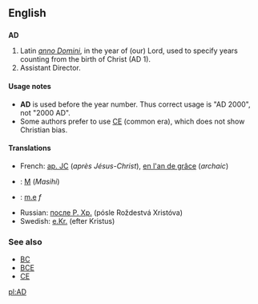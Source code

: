 ==English==
==={{initialism}}===
'''AD'''

#Latin ''[[Anno Domini#Latin|anno Domini]]'', in the year of (our) Lord, used to specify years counting from the birth of Christ (AD 1).
#Assistant Director.

====Usage notes====
*'''AD''' is used before the year number. Thus correct usage is "AD 2000", not "2000 AD".
*Some authors prefer to use [[CE]] (common era), which does not show Christian bias.

====Translations====
*French: [[ap. JC]] (''après Jésus-Christ''), [[en l'an de grâce]] (''archaic'')
*{{ms}}: [[M]] (''Masihi'')
*{{lt}}: [[m.e]] ''f''
*Russian: [[после Р. Хр.]] (pósle Roždestvá Xristóva)
*Swedish: [[e.Kr.]] (efter Kristus)

===See also===
*[[BC]]
*[[BCE]]
*[[CE]]

[[pl:AD]]